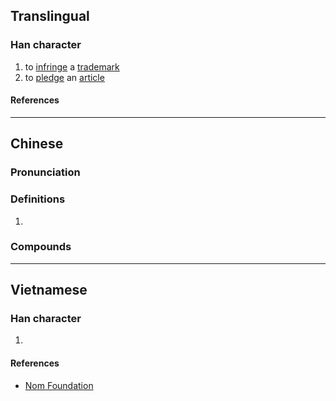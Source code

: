 {{character info}}
==Translingual==

===Han character===
{{Han char|rn=62|rad=戈|as=09|sn=13|four=13150|canj=NTI|ids=⿰盈戈}}

# to [[infringe]] a [[trademark]]
# to [[pledge]] an [[article]]

====References====
{{Han ref|kx=0413.241|dkj=11625|dj=0756.180|hdz=21409.060|uh=6224}}

----

==Chinese==
{{zh-forms}}

===Pronunciation===
{{zh-pron
|m=gài
|c=koi3
|mc=y
|oc=
|cat=
}}

===Definitions===
{{zh-hanzi}}

# {{rfdef|zh}}

===Compounds===
{{su#bst:zh-der/new|戤司|p=gài}}

----

==Vietnamese==

===Han character===
{{vi-readings|rs=戈09|reading=[[cái]], [[ngải]]}}

# {{rfdef|vi|sort=戈09}}

====References====
* [http://nomfoundation.org/common/nom_details.php?codepoint=6224 Nom Foundation]